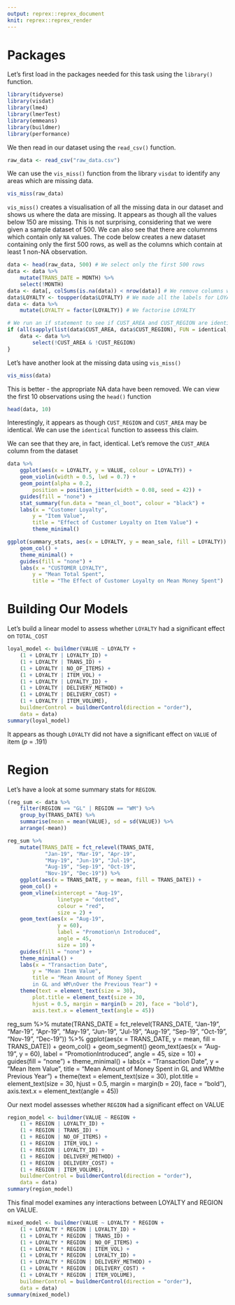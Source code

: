 ```yaml
---
output: reprex::reprex_document
knit: reprex::reprex_render
---
```


# Packages

Let's first load in the packages needed for this task using the `library()` function.

```r
library(tidyverse)
library(visdat)
library(lme4)
library(lmerTest)
library(emmeans)
library(buildmer)
library(performance)
```

We then read in our dataset using the `read_csv()` function.

```r
raw_data <- read_csv("raw_data.csv")
```

We can use the `vis_miss()` function from the library `visdat` to identify any areas which are missing data.

```r
vis_miss(raw_data)
```

`vis_miss()` creates a visualisation of all the missing data in our dataset and shows us where the data are missing. It appears as though all the values below 150 are missing. This is not surprising, considering that we were given a sample dataset of 500. We can also see that there are columnms which contain only `NA` values. The code below creates a new dataset containing only the first 500 rows, as well as the columns which contain at least 1 non-NA observation.

```r
data <- head(raw_data, 500) # We select only the first 500 rows
data <- data %>%
    mutate(TRANS_DATE = MONTH) %>%
    select(!MONTH)
data <- data[, colSums(is.na(data)) < nrow(data)] # We remove columns which are all NA
data$LOYALTY <- toupper(data$LOYALTY) # We made all the labels for LOYALTY upper case
data <- data %>%
    mutate(LOYALTY = factor(LOYALTY)) # We factorise LOYALTY

# We run an if statement to see if CUST_AREA and CUST_REGION are identical. If so, we remove CUST_AREA
if (all(sapply(list(data$CUST_AREA, data$CUST_REGION), FUN = identical, data$REGION)) == TRUE) {
    data <- data %>%
        select(!CUST_AREA & !CUST_REGION)
}
```

Let's have another look at the missing data using `vis_miss()`

```r
vis_miss(data)
```

This is better - the appropriate NA data have been removed. We can view the first 10 observations using the `head()` function

```r
head(data, 10)
```

Interestingly, it appears as though `CUST_REGION` and `CUST_AREA` may be identical. We can use the `identical` function to asseess this claim.

We can see that they are, in fact, identical. Let's remove the `CUST_AREA` column from the dataset

```r
data %>%
    ggplot(aes(x = LOYALTY, y = VALUE, colour = LOYALTY)) +
    geom_violin(width = 0.5, lwd = 0.7) +
    geom_point(alpha = 0.2,
        position = position_jitter(width = 0.08, seed = 42)) +
    guides(fill = "none") +
    stat_summary(fun.data = "mean_cl_boot", colour = "black") +
    labs(x = "Customer Loyalty",
        y = "Item Value",
        title = "Effect of Customer Loyalty on Item Value") +
        theme_minimal()
```

```r
ggplot(summary_stats, aes(x = LOYALTY, y = mean_sale, fill = LOYALTY)) +
    geom_col() +
    theme_minimal() +
    guides(fill = "none") +
    labs(x = "CUSTOMER LOYALTY",
        y = "Mean Total Spent",
        title = "The Effect of Customer Loyalty on Mean Money Spent")
```

# Building Our Models

Let's build a linear model to assess whether `LOYALTY` had a significant effect on `TOTAL_COST`

```r
loyal_model <- buildmer(VALUE ~ LOYALTY +
    (1 + LOYALTY | LOYALTY_ID) +
    (1 + LOYALTY | TRANS_ID) +
    (1 + LOYALTY | NO_OF_ITEMS) +
    (1 + LOYALTY | ITEM_VOL) +
    (1 + LOYALTY | LOYALTY_ID) +
    (1 + LOYALTY | DELIVERY_METHOD) +
    (1 + LOYALTY | DELIVERY_COST) +
    (1 + LOYALTY | ITEM_VOLUME),
    buildmerControl = buildmerControl(direction = "order"),
    data = data)
summary(loyal_model)
```

It appears as though `LOYALTY` did not have a significant effect on `VALUE` of item (*p* = .191)

# Region

Let's have a look at some summary stats for `REGION`. 

```r
(reg_sum <- data %>%
    filter(REGION == "GL" | REGION == "WM") %>%
    group_by(TRANS_DATE) %>%
    summarise(mean = mean(VALUE), sd = sd(VALUE)) %>%
    arrange(-mean))
```

```r
reg_sum %>%
    mutate(TRANS_DATE = fct_relevel(TRANS_DATE,
            "Jan-19", "Mar-19", "Apr-19",
            "May-19", "Jun-19", "Jul-19",
            "Aug-19", "Sep-19", "Oct-19",
            "Nov-19", "Dec-19")) %>%
    ggplot(aes(x = TRANS_DATE, y = mean, fill = TRANS_DATE)) +
    geom_col() +
    geom_vline(xintercept = "Aug-19",
                linetype = "dotted",
                colour = "red",
                size = 2) +
    geom_text(aes(x = "Aug-19",
                y = 60),
                label = "Promotion\n Introduced",
                angle = 45,
                size = 10) +
    guides(fill = "none") +
    theme_minimal() +
    labs(x = "Transaction Date",
        y = "Mean Item Value",
        title = "Mean Amount of Money Spent 
        in GL and WM\nOver the Previous Year") +
    theme(text = element_text(size = 30),
        plot.title = element_text(size = 30,
        hjust = 0.5, margin = margin(b = 20), face = "bold"),
        axis.text.x = element_text(angle = 45))
```


reg_sum %>%
    mutate(TRANS_DATE = fct_relevel(TRANS_DATE,
            "Jan-19", "Mar-19", "Apr-19",
            "May-19", "Jun-19", "Jul-19",
            "Aug-19", "Sep-19", "Oct-19",
            "Nov-19", "Dec-19")) %>%
    ggplot(aes(x = TRANS_DATE, y = mean, fill = TRANS_DATE)) +
    geom_col() +
    geom_segment()
    geom_text(aes(x = "Aug-19",
                y = 60),
                label = "Promotion\n Introduced",
                angle = 45,
                size = 10) +
    guides(fill = "none") +
    theme_minimal() +
    labs(x = "Transaction Date",
        y = "Mean Item Value",
        title = "Mean Amount of Money Spent 
        in GL and WM\nOver the Previous Year") +
    theme(text = element_text(size = 30),
        plot.title = element_text(size = 30,
        hjust = 0.5, margin = margin(b = 20), face = "bold"),
        axis.text.x = element_text(angle = 45))


Our next model assesses whether `REGION` had a significant effect on VALUE


```r
region_model <- buildmer(VALUE ~ REGION +
    (1 + REGION | LOYALTY_ID) +
    (1 + REGION | TRANS_ID) +
    (1 + REGION | NO_OF_ITEMS) +
    (1 + REGION | ITEM_VOL) +
    (1 + REGION | LOYALTY_ID) +
    (1 + REGION | DELIVERY_METHOD) +
    (1 + REGION | DELIVERY_COST) +
    (1 + REGION | ITEM_VOLUME),
    buildmerControl = buildmerControl(direction = "order"),
    data = data)
summary(region_model)
```

This final model examines any interactions between LOYALTY and REGION on VALUE. 

```r
mixed_model <- buildmer(VALUE ~ LOYALTY * REGION +
    (1 + LOYALTY * REGION | LOYALTY_ID) +
    (1 + LOYALTY * REGION | TRANS_ID) +
    (1 + LOYALTY * REGION | NO_OF_ITEMS) +
    (1 + LOYALTY * REGION | ITEM_VOL) +
    (1 + LOYALTY * REGION | LOYALTY_ID) +
    (1 + LOYALTY * REGION | DELIVERY_METHOD) +
    (1 + LOYALTY * REGION | DELIVERY_COST) +
    (1 + LOYALTY * REGION | ITEM_VOLUME),
    buildmerControl = buildmerControl(direction = "order"),
    data = data)
summary(mixed_model)
```